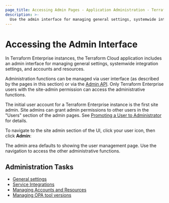 ```yaml
---
page_title: Accessing Admin Pages - Application Administration - Terraform Enterprise
description: >-
  Use the admin interface for managing general settings, systemwide integration settings, and accounts and resources. Learn how to access the admin section of the Terraform Enterprise UI.
---
```


# Accessing the Admin Interface

In Terraform Enterprise instances, the Terraform Cloud application includes an admin interface for managing general settings, systemwide integration settings, and accounts and resources.

Administration functions can be managed via user interface (as described by the pages in this section) or via the [Admin API](/terraform/enterprise/api-docs/admin). Only Terraform Enterprise users with the site-admin permission can access the administrative functions.

The initial user account for a Terraform Enterprise instance is the first site admin. Site admins can grant admin permissions to other users in the "Users" section of the admin pages. See [Promoting a User to Administrator](/terraform/enterprise/admin/application/resources#promoting-a-user-to-administrator) for details.

To navigate to the site admin section of the UI, click your user icon, then click **Admin**:

The admin area defaults to showing the user management page. Use the navigation to access the other administrative functions.

## Administration Tasks

- [General settings](/terraform/enterprise/admin/application/general)
- [Service Integrations](/terraform/enterprise/admin/application/integration)
- [Managing Accounts and Resources](/terraform/enterprise/admin/application/resources)
- [Managing OPA tool versions](/terraform/enterprise/admin/application/opa-tool-versions)
